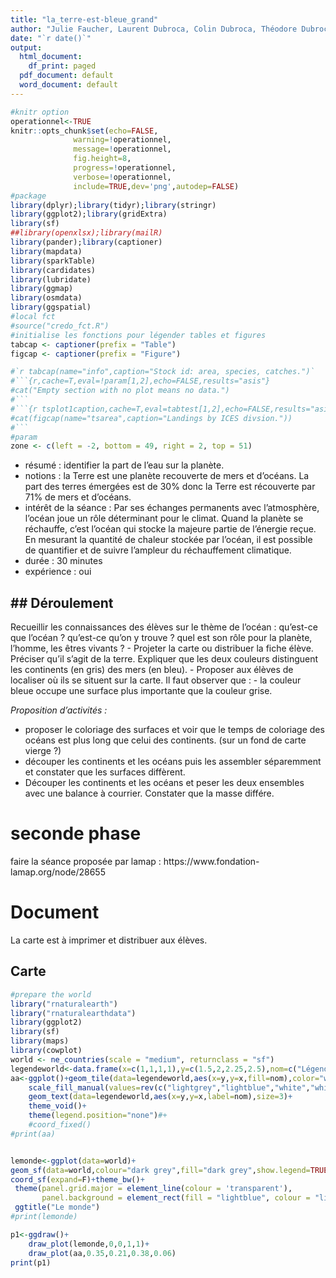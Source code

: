```yaml
---
title: "la_terre-est-bleue_grand"
author: "Julie Faucher, Laurent Dubroca, Colin Dubroca, Théodore Dubroca"
date: "`r date()`"
output:
  html_document:
    df_print: paged
  pdf_document: default
  word_document: default
---
```



```r
#knitr option
operationnel<-TRUE
knitr::opts_chunk$set(echo=FALSE, 
		      warning=!operationnel, 
		      message=!operationnel,
		      fig.height=8,
		      progress=!operationnel,
		      verbose=!operationnel,
		      include=TRUE,dev='png',autodep=FALSE)
#package
library(dplyr);library(tidyr);library(stringr)
library(ggplot2);library(gridExtra)
library(sf)
##library(openxlsx);library(mailR)
library(pander);library(captioner)
library(mapdata)
library(sparkTable)
library(cardidates)
library(lubridate)
library(ggmap)
library(osmdata)
library(ggspatial)
#local fct
#source("credo_fct.R")
#initialise les fonctions pour légender tables et figures
tabcap <- captioner(prefix = "Table")
figcap <- captioner(prefix = "Figure")

#`r tabcap(name="info",caption="Stock id: area, species, catches.")`
#```{r,cache=T,eval=!param[1,2],echo=FALSE,results="asis"}
#cat("Empty section with no plot means no data.")
#```
#```{r tsplot1caption,cache=T,eval=tabtest[1,2],echo=FALSE,results="asis"}
#cat(figcap(name="tsarea",caption="Landings by ICES divsion."))
#```
#param
zone <- c(left = -2, bottom = 49, right = 2, top = 51)

```

- résumé : identifier la part de l'eau sur la planète.
- notions : la Terre est une planète recouverte de mers et d'océans. La part des terres émergées est de 30% donc la Terre est récouverte par 71% de mers et d'océans. 
- intérêt de la séance : Par ses échanges permanents avec l’atmosphère, l’océan joue un rôle déterminant pour le climat. Quand la planète se réchauffe, c’est l’océan qui stocke la majeure partie de l’énergie reçue. En mesurant la quantité de chaleur stockée par l’océan, il est possible de quantifier et de suivre l’ampleur du réchauffement climatique.
- durée : 30 minutes
- expérience : oui

## Déroulement
- 
Recueillir les connaissances des élèves sur le thème de l'océan : qu'est-ce que l'océan ? qu'est-ce qu'on y trouve ? quel est son rôle pour la planète, l'homme, les êtres vivants ?
- Projeter la carte ou distribuer la fiche élève.
Préciser qu'il s'agit de la terre. Expliquer que les deux couleurs distinguent les continents (en gris) des mers (en bleu).
- Proposer aux élèves de localiser où ils se situent sur la carte. 
Il faut observer que :
- la couleur bleue occupe une surface plus importante que la couleur grise.

*Proposition d'activités :*

- proposer le coloriage des surfaces et voir que le temps de coloriage des océans est plus long que celui des continents. (sur un fond de carte vierge ?)
- découper les continents et les océans puis les assembler séparemment et constater que les surfaces diffèrent. 
- Découper les continents et les océans et peser les deux ensembles avec une balance à courrier. Constater que la masse différe.
  
# seconde phase
faire la séance proposée par lamap : https://www.fondation-lamap.org/node/28655


# Document

La carte est à imprimer et distribuer aux élèves.

## Carte

```r
#prepare the world
library("rnaturalearth")
library("rnaturalearthdata")
library(ggplot2)
library(sf)
library(maps)
library(cowplot)
world <- ne_countries(scale = "medium", returnclass = "sf")
legendeworld<-data.frame(x=c(1,1,1,1),y=c(1.5,2,2.25,2.5),nom=c("Légende :","Terre","","Océan"))#,color=c("light grey","lightblue"))
aa<-ggplot()+geom_tile(data=legendeworld,aes(x=y,y=x,fill=nom),color="white")+
	scale_fill_manual(values=rev(c("lightgrey","lightblue","white","white")))+
	geom_text(data=legendeworld,aes(x=y,y=x,label=nom),size=3)+
	theme_void()+
	theme(legend.position="none")#+
	#coord_fixed()
#print(aa)


lemonde<-ggplot(data=world)+
geom_sf(data=world,colour="dark grey",fill="dark grey",show.legend=TRUE)+
coord_sf(expand=F)+theme_bw()+
 theme(panel.grid.major = element_line(colour = 'transparent'),
       panel.background = element_rect(fill = "lightblue", colour = "lightblue"))+
 ggtitle("Le monde")
#print(lemonde)

p1<-ggdraw()+
	draw_plot(lemonde,0,0,1,1)+
	draw_plot(aa,0.35,0.21,0.38,0.06)
print(p1)
```

